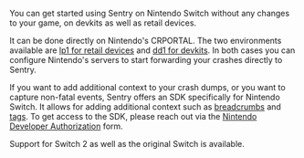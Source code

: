 You can get started using Sentry on Nintendo Switch without any changes to your game, on devkits as well as retail devices.

It can be done directly on Nintendo's CRPORTAL. The two environments available are [lp1 for retail devices](https://crash-report.wc.lp1.er.srv.nintendo.net/sentry/get_started) 
and [dd1 for devkits](https://crash-report.wc.dd1.er.srv.nintendo.net/sentry/get_started).
In both cases you can configure Nintendo's servers to start forwarding your crashes directly to Sentry.

If you want to add additional context to your crash dumps, or you want to capture non-fatal events, Sentry offers an SDK specifically for Nintendo Switch.
It allows for adding additional context such as [breadcrumbs](/product/issues/issue-details/breadcrumbs/) and [tags](/product/issues/issue-details/#tags).
To get access to the SDK, please reach out via the [Nintendo Developer Authorization](https://developer.nintendo.com/group/development/getting-started/g1kr9vj6/middleware/sentry) form. 

Support for Switch 2 as well as the original Switch is available.
